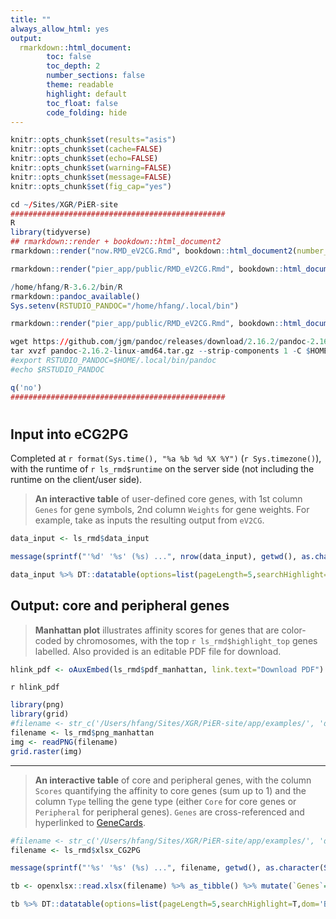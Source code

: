 ```yaml
---
title: ""
always_allow_html: yes
output:
  rmarkdown::html_document:
        toc: false
        toc_depth: 2
        number_sections: false
        theme: readable
        highlight: default
        toc_float: false
        code_folding: hide
---
```


```r
knitr::opts_chunk$set(results="asis")
knitr::opts_chunk$set(cache=FALSE)
knitr::opts_chunk$set(echo=FALSE)
knitr::opts_chunk$set(warning=FALSE)
knitr::opts_chunk$set(message=FALSE)
knitr::opts_chunk$set(fig_cap="yes")
```

```r
cd ~/Sites/XGR/PiER-site
################################################
R
library(tidyverse)
## rmarkdown::render + bookdown::html_document2
rmarkdown::render("now.RMD_eV2CG.Rmd", bookdown::html_document2(number_sections=F,theme="readable", hightlight="default"), output_dir="/Users/hfang/Sites/XGR/PiER-site/app/examples")

rmarkdown::render("pier_app/public/RMD_eV2CG.Rmd", bookdown::html_document2(number_sections=F,theme="readable", hightlight="default"))

/home/hfang/R-3.6.2/bin/R
rmarkdown::pandoc_available()
Sys.setenv(RSTUDIO_PANDOC="/home/hfang/.local/bin")

rmarkdown::render("pier_app/public/RMD_eV2CG.Rmd", bookdown::html_document2(number_sections=F,theme="readable", hightlight="default"))

wget https://github.com/jgm/pandoc/releases/download/2.16.2/pandoc-2.16.2-linux-amd64.tar.gz
tar xvzf pandoc-2.16.2-linux-amd64.tar.gz --strip-components 1 -C $HOME/.local
#export RSTUDIO_PANDOC=$HOME/.local/bin/pandoc
#echo $RSTUDIO_PANDOC

q('no')
################################################
```


# {.tabset .tabset-fade}


## **Input into eCG2PG**
Completed at `r format(Sys.time(), "%a %b %d %X %Y")` (`r Sys.timezone()`), with the runtime of `r ls_rmd$runtime` on the server side (not including the runtime on the client/user side).

> **An interactive table** of user-defined core genes, with 1st column `Genes` for gene symbols, 2nd column `Weights` for gene weights. For example, take as inputs the resulting output from `eV2CG`.

```r
data_input <- ls_rmd$data_input

message(sprintf("'%d' '%s' (%s) ...", nrow(data_input), getwd(), as.character(Sys.time())), appendLF=TRUE)

data_input %>% DT::datatable(options=list(pageLength=5,searchHighlight=T,dom='Bfrtip',buttons=c('csv','copy'), dom='t',scrollX=T), style='default', caption="", rownames=FALSE, escape=F, extensions=c('Buttons'))
```


## **Output: core and peripheral genes**

> **Manhattan plot** illustrates affinity scores for genes that are color-coded by chromosomes, with the top `r ls_rmd$highlight_top` genes labelled. Also provided is an editable PDF file for download.

```r
hlink_pdf <- oAuxEmbed(ls_rmd$pdf_manhattan, link.text="Download PDF")
```
<div class="text-right">`r hlink_pdf`</div>

```r
library(png)
library(grid)
#filename <- str_c('/Users/hfang/Sites/XGR/PiER-site/app/examples/', 'dTarget_manhattan.png')
filename <- ls_rmd$png_manhattan
img <- readPNG(filename)
grid.raster(img)
```

<hr>

> **An interactive table** of core and peripheral genes, with the column `Scores` quantifying the affinity to core genes (sum up to 1) and the column `Type` telling the gene type (either `Core` for core genes or `Peripheral` for peripheral genes). `Genes` are cross-referenced and hyperlinked to [GeneCards](https://www.genecards.org).

```r
#filename <- str_c('/Users/hfang/Sites/XGR/PiER-site/app/examples/', 'dTarget_priority.xlsx')
filename <- ls_rmd$xlsx_CG2PG

message(sprintf("'%s' '%s' (%s) ...", filename, getwd(), as.character(Sys.time())), appendLF=TRUE)

tb <- openxlsx::read.xlsx(filename) %>% as_tibble() %>% mutate(`Genes`=sprintf("<a href='https://www.genecards.org/cgi-bin/carddisp.pl?gene=%s' target='%s''>%s</a>", name, name, name)) %>% transmute(Genes, Scores=signif(priority,digits=4), Type=ifelse(seed==1,'Core','Peripheral'), Description=description)

tb %>% DT::datatable(options=list(pageLength=5,searchHighlight=T,dom='Bfrtip',buttons=c('csv','copy'), dom='t',scrollX=T), style='default', caption="", rownames=FALSE, escape=F, extensions=c('Buttons'))
```
